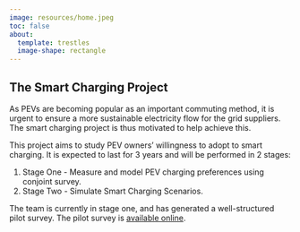 ```yaml
---
image: resources/home.jpeg
toc: false
about:
  template: trestles
  image-shape: rectangle
---
```


## The Smart Charging Project

As PEVs are becoming popular as an important commuting method, it is urgent to ensure a more sustainable electricity flow for the grid suppliers. The smart charging project is thus motivated to help achieve this.

This project aims to study PEV owners' willingness to adopt to smart charging. It is expected to last for 3 years and will be performed in 2 stages:

1.  Stage One - Measure and model PEV charging preferences using conjoint survey.
2.  Stage Two - Simulate Smart Charging Scenarios.

The team is currently in stage one, and has generated a well-structured pilot survey. The pilot survey is [available online](http://pevpilot.formr.org).
